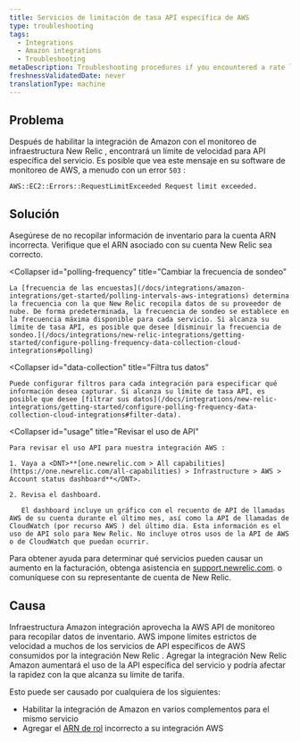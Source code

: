 ```yaml
---
title: Servicios de limitación de tasa API específica de AWS
type: troubleshooting
tags:
  - Integrations
  - Amazon integrations
  - Troubleshooting
metaDescription: Troubleshooting procedures if you encountered a rate limit for service-specific APIs with your New Relic infrastructure integration for AWS.
freshnessValidatedDate: never
translationType: machine
---
```


## Problema

Después de habilitar la integración de Amazon con el monitoreo de infraestructura New Relic , encontrará un límite de velocidad para API específica del servicio. Es posible que vea este mensaje en su software de monitoreo de AWS, a menudo con un error `503` :

`AWS::EC2::Errors::RequestLimitExceeded Request limit exceeded.`

## Solución

<CollapserGroup>
  <Collapser
    id="arn"
    title="Verifique el ARN de su cuenta de infraestructura"
  >
    Asegúrese de no recopilar información de inventario para la cuenta ARN incorrecta. Verifique que el ARN asociado con su cuenta New Relic sea correcto.
  </Collapser>

  <Collapser
    id="polling-frequency"
    title="Cambiar la frecuencia de sondeo"
  >
    La [frecuencia de las encuestas](/docs/integrations/amazon-integrations/get-started/polling-intervals-aws-integrations) determina la frecuencia con la que New Relic recopila datos de su proveedor de nube. De forma predeterminada, la frecuencia de sondeo se establece en la frecuencia máxima disponible para cada servicio. Si alcanza su límite de tasa API, es posible que desee [disminuir la frecuencia de sondeo.](/docs/integrations/new-relic-integrations/getting-started/configure-polling-frequency-data-collection-cloud-integrations#polling)
  </Collapser>

  <Collapser
    id="data-collection"
    title="Filtra tus datos"
  >
    Puede configurar filtros para cada integración para especificar qué información desea capturar. Si alcanza su límite de tasa API, es posible que desee [filtrar sus datos](/docs/integrations/new-relic-integrations/getting-started/configure-polling-frequency-data-collection-cloud-integrations#filter-data).
  </Collapser>

  <Collapser
    id="usage"
    title="Revisar el uso de API"
  >
    Para revisar el uso API para nuestra integración AWS :

    1. Vaya a <DNT>**[one.newrelic.com > All capabilities](https://one.newrelic.com/all-capabilities) > Infrastructure > AWS > Account status dashboard**</DNT>.

    2. Revisa el dashboard.

       El dashboard incluye un gráfico con el recuento de API de llamadas AWS de su cuenta durante el último mes, así como la API de llamadas de CloudWatch (por recurso AWS ) del último día. Esta información es el uso de API solo para New Relic. No incluye otros usos de la API de AWS o de CloudWatch que puedan ocurrir.
  </Collapser>
</CollapserGroup>

Para obtener ayuda para determinar qué servicios pueden causar un aumento en la facturación, obtenga asistencia en [support.newrelic.com](https://support.newrelic.com/). o comuníquese con su representante de cuenta de New Relic.

## Causa

Infraestructura Amazon integración aprovecha la AWS API de monitoreo para recopilar datos de inventario. AWS impone límites estrictos de velocidad a muchos de los servicios de API específicos de AWS consumidos por la integración New Relic . Agregar la integración New Relic Amazon aumentará el uso de la API específica del servicio y podría afectar la rapidez con la que alcanza su límite de tarifa.

Esto puede ser causado por cualquiera de los siguientes:

* Habilitar la integración de Amazon en varios complementos para el mismo servicio
* Agregar el [ARN de rol](http://docs.aws.amazon.com/general/latest/gr/aws-arns-and-namespaces.html) incorrecto a su integración AWS